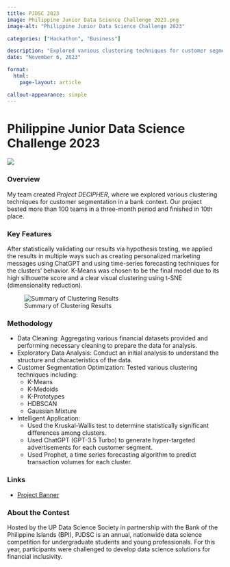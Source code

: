 ```yaml
---
title: PJDSC 2023
image: Philippine Junior Data Science Challenge 2023.png
image-alt: "Philippine Junior Data Science Challenge 2023"

categories: ["Hackathon", "Business"]

description: "Explored various clustering techniques for customer segmentation in a bank context and more."
date: "November 6, 2023"

format: 
  html:
    page-layout: article

callout-appearance: simple
---
```


# Philippine Junior Data Science Challenge 2023
![](Feature Photo.png)

### Overview
My team created *Project DECIPHER*, where we explored various clustering techniques for customer segmentation in a bank context. Our project bested more than 100 teams in a three-month period and finished in 10th place.


### Key Features
After statistically validating our results via hypothesis testing, we applied the results in multiple ways such as creating personalized marketing messages using ChatGPT and using time-series forecasting techniques for the clusters' behavior. K-Means was chosen to be the final model due to its high silhouette score and a clear visual clustering using t-SNE (dimensionality reduction).

![Summary of Clustering Results](Clustering.png)

### Methodology
- Data Cleaning: Aggregating various financial datasets provided and performing necessary cleaning to prepare the data for analysis.
- Exploratory Data Analysis: Conduct an initial analysis to understand the structure and characteristics of the data.
- Customer Segmentation Optimization: Tested various clustering techniques including:
    - K-Means
    - K-Medoids
    - K-Prototypes
    - HDBSCAN
    - Gaussian Mixture
- Intelligent Application:
    - Used the Kruskal-Wallis test to determine statistically significant differences among clusters.
    - Used ChatGPT (GPT-3.5 Turbo) to generate hyper-targeted advertisements for each customer segment.
    - Used Prophet, a time series forecasting algorithm to predict transaction volumes for each cluster.


### Links
- [Project Banner](DATEN Banner.jpg){target="_blank"}

### About the Contest
Hosted by the UP Data Science Society in partnership with the Bank of the Philippine Islands (BPI), PJDSC is an annual, nationwide data science competition for undergraduate students and young professionals. For this year, participants were challenged to develop data science solutions for financial inclusivity.